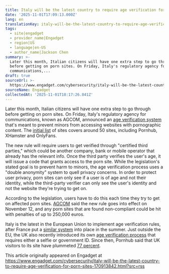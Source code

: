 ```yaml
---
title: Italy will be the latest country to require age verification for porn sites
date: '2025-11-01T17:09:13.000Z'
lang: en
translationKey: italy-will-be-the-latest-country-to-require-age-verification
tags:
  - site|engadget
  - provider_name|Engadget
  - region|US
  - language|en-US
  - author_name|Jackson Chen
summary: >-
  Later this month, Italian citizens will have one extra step to go through
  before getting on porn sites. On Friday, Italy's regulatory agency for
  communications,...
draft: true
sourceUrl: >-
  https://www.engadget.com/cybersecurity/italy-will-be-the-latest-country-to-require-age-verification-for-porn-sites-170913842.html?src=rss
sourceName: Engadget
collectedAt: '2025-11-01T18:17:26.841Z'
---
```

Later this month, Italian citizens will have one extra step to go through before getting on porn sites. On Friday, Italy's regulatory agency for communications, known as AGCOM, announced an [age verification system](https://www.agcom.it/comunicazione/avvisi/age-verification-dal-12-novembre-vigore-gli-obblighi-i-siti-e-le-piattaforme) that's meant to prevent minors from accessing websites with pornographic content. The [initial list](https://www.agcom.it/sites/default/files/provvedimenti/comunicazione/2025/Prima%20lista%20soggetti%20ex%20art.%2013_bis%20da%20pubblicare_0.pdf) of sites covers around 50 sites, including Pornhub, XHamster and OnlyFans.

The new rule will require users to get verified through "certified third parties," which could be another company, bank or mobile operator that already has the relevant info. Once the third party verifies the user's age, it will issue a code that grants access to the porn site. While the legislation's stated goal is to prevent harm to minors, the age verification process uses a "double anonymity" system to quell privacy concerns. In order to protect user privacy, porn sites can only see if a user is of age and not their identity, while the third-party verifier can only see the user's identity and not the website they're trying to get on.

According to the legislation, users have to do this each time they try to get on affected porn sites. [AGCOM](https://www.agcom.it/comunicazione/avvisi/age-verification-dal-12-novembre-vigore-gli-obblighi-i-siti-e-le-piattaforme) said the new rule goes into effect on November 12, and any porn sites that are found non-compliant could be hit with penalties of up to 250,000 euros. 

Italy is the latest in the European Union to implement age verification rules, after France put a [similar system](https://www.bbc.com/news/articles/c5yelvlnzveo) into place in the summer. Just outside the EU, the UK also recently introduced its own [age verification process](https://www.engadget.com/cybersecurity/people-in-the-uk-now-have-to-take-an-age-verification-selfie-to-watch-porn-online-164418948.html) that requires either a selfie or government ID. Since then, Pornhub said that UK visitors to its site have plummeted [77 percent](https://www.bbc.com/news/articles/cgkz3m3re1zo).

This article originally appeared on Engadget at https://www.engadget.com/cybersecurity/italy-will-be-the-latest-country-to-require-age-verification-for-porn-sites-170913842.html?src=rss
